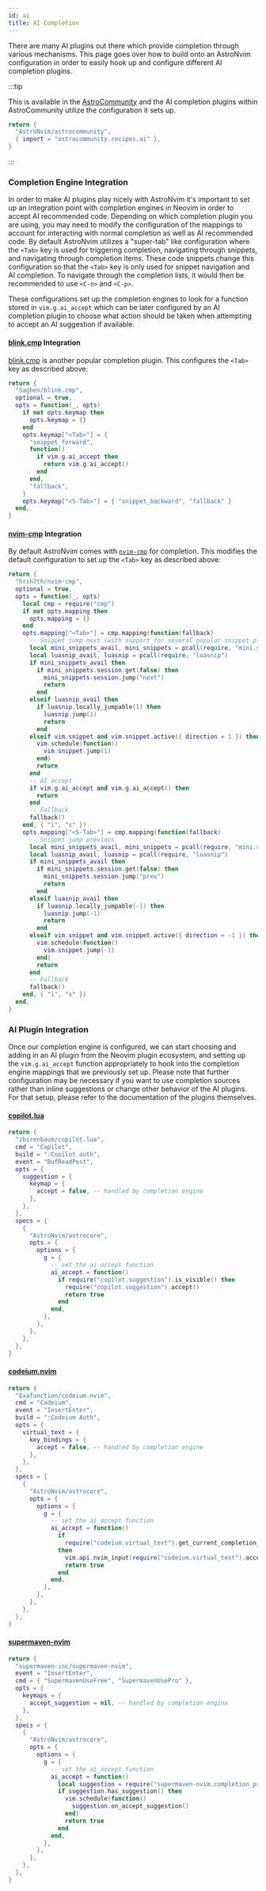 ```yaml
---
id: ai
title: AI Completion
---
```


There are many AI plugins out there which provide completion through various mechanisms. This page goes over how to build onto an AstroNvim configuration in order to easily hook up and configure different AI completion plugins.

:::tip

This is available in the [AstroCommunity](https://github.com/AstroNvim/astrocommunity/tree/main/lua/astrocommunity/recipes/ai) and the AI completion plugins within AstroCommunity utilize the configuration it sets up.

```lua title="lua/community.lua" ins={3}
return {
  "AstroNvim/astrocommunity",
  { import = "astrocommunity.recipes.ai" },
}
```

:::

### Completion Engine Integration

In order to make AI plugins play nicely with AstroNvim it's important to set up an integration point with completion engines in Neovim in order to accept AI recommended code. Depending on which completion plugin you are using, you may need to modify the configuration of the mappings to account for interacting with normal completion as well as AI recommended code. By default AstroNvim utilizes a "super-tab" like configuration where the `<Tab>` key is used for triggering completion, navigating through snippets, and navigating through completion items. These code snippets change this configuration so that the `<Tab>` key is only used for snippet navigation and AI completion. To navigate through the completion lists, it would then be recommended to use `<C-n>` and `<C-p>`.

These configurations set up the completion engines to look for a function stored in `vim.g.ai_accept` which can be later configured by an AI completion plugin to choose what action should be taken when attempting to accept an AI suggestion if available.

#### [blink.cmp](https://github.com/Saghen/blink.cmp) Integration

[blink.cmp](https://github.com/Saghen/blink.cmp) is another popular completion plugin. This configures the `<Tab>` key as described above:

```lua title="lua/plugins/cmp_ai.lua"
return {
  "Saghen/blink.cmp",
  optional = true,
  opts = function(_, opts)
    if not opts.keymap then
      opts.keymap = {}
    end
    opts.keymap["<Tab>"] = {
      "snippet_forward",
      function()
        if vim.g.ai_accept then
          return vim.g.ai_accept()
        end
      end,
      "fallback",
    }
    opts.keymap["<S-Tab>"] = { "snippet_backward", "fallback" }
  end,
}
```

#### [nvim-cmp](https://github.com/hrsh7th/nvim-cmp) Integration

By default AstroNvim comes with [`nvim-cmp`](https://github.com/hrsh7th/nvim-cmp) for completion. This modifies the default configuration to set up the `<Tab>` key as described above:

```lua title="lua/plugins/cmp_ai.lua"
return {
  "hrsh7th/nvim-cmp",
  optional = true,
  opts = function(_, opts)
    local cmp = require("cmp")
    if not opts.mapping then
      opts.mapping = {}
    end
    opts.mapping["<Tab>"] = cmp.mapping(function(fallback)
      -- Snippet jump next (with support for several popular snippet plugins)
      local mini_snippets_avail, mini_snippets = pcall(require, "mini.snippets")
      local luasnip_avail, luasnip = pcall(require, "luasnip")
      if mini_snippets_avail then
        if mini_snippets.session.get(false) then
          mini_snippets.session.jump("next")
          return
        end
      elseif luasnip_avail then
        if luasnip.locally_jumpable(1) then
          luasnip.jump(1)
          return
        end
      elseif vim.snippet and vim.snippet.active({ direction = 1 }) then
        vim.schedule(function()
          vim.snippet.jump(1)
        end)
        return
      end
      -- AI accept
      if vim.g.ai_accept and vim.g.ai_accept() then
        return
      end
      -- Fallback
      fallback()
    end, { "i", "s" })
    opts.mapping["<S-Tab>"] = cmp.mapping(function(fallback)
      -- Snippet jump previous
      local mini_snippets_avail, mini_snippets = pcall(require, "mini.snippets")
      local luasnip_avail, luasnip = pcall(require, "luasnip")
      if mini_snippets_avail then
        if mini_snippets.session.get(false) then
          mini_snippets.session.jump("prev")
          return
        end
      elseif luasnip_avail then
        if luasnip.locally_jumpable(-1) then
          luasnip.jump(-1)
          return
        end
      elseif vim.snippet and vim.snippet.active({ direction = -1 }) then
        vim.schedule(function()
          vim.snippet.jump(-1)
        end)
        return
      end
      -- Fallback
      fallback()
    end, { "i", "s" })
  end,
}
```

### AI Plugin Integration

Once our completion engine is configured, we can start choosing and adding in an AI plugin from the Neovim plugin ecosystem, and setting up the `vim.g.ai_accept` function appropriately to hook into the completion engine mappings that we previously set up. Please note that further configuration may be necessary if you want to use completion sources rather than inline suggestions or change other behavior of the AI plugins. For that setup, please refer to the documentation of the plugins themselves.

#### [copilot.lua](https://github.com/zbirenbaum/copilot.lua)

```lua title="lua/plugins/copilot.lua"
return {
  "zbirenbaum/copilot.lua",
  cmd = "Copilot",
  build = ":Copilot auth",
  event = "BufReadPost",
  opts = {
    suggestion = {
      keymap = {
        accept = false, -- handled by completion engine
      },
    },
  },
  specs = {
    {
      "AstroNvim/astrocore",
      opts = {
        options = {
          g = {
            -- set the ai_accept function
            ai_accept = function()
              if require("copilot.suggestion").is_visible() then
                require("copilot.suggestion").accept()
                return true
              end
            end,
          },
        },
      },
    },
  },
}
```

#### [codeium.nvim](https://github.com/Exafunction/codeium.nvim)

```lua title="lua/plugins/codeium.lua"
return {
  "Exafunction/codeium.nvim",
  cmd = "Codeium",
  event = "InsertEnter",
  build = ":Codeium Auth",
  opts = {
    virtual_text = {
      key_bindings = {
        accept = false, -- handled by completion engine
      },
    },
  },
  specs = {
    {
      "AstroNvim/astrocore",
      opts = {
        options = {
          g = {
            -- set the ai_accept function
            ai_accept = function()
              if
                require("codeium.virtual_text").get_current_completion_item()
              then
                vim.api.nvim_input(require("codeium.virtual_text").accept())
                return true
              end
            end,
          },
        },
      },
    },
  },
}
```

#### [supermaven-nvim](https://github.com/supermaven-inc/supermaven-nvim)

```lua title="lua/plugins/supermaven.lua"
return {
  "supermaven-inc/supermaven-nvim",
  event = "InsertEnter",
  cmd = { "SupermavenUseFree", "SupermavenUsePro" },
  opts = {
    keymaps = {
      accept_suggestion = nil, -- handled by completion engine
    },
  },
  specs = {
    {
      "AstroNvim/astrocore",
      opts = {
        options = {
          g = {
            -- set the ai_accept function
            ai_accept = function()
              local suggestion = require("supermaven-nvim.completion_preview")
              if suggestion.has_suggestion() then
                vim.schedule(function()
                  suggestion.on_accept_suggestion()
                end)
                return true
              end
            end,
          },
        },
      },
    },
  },
}
```
